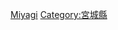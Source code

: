 {{Catnav|頁面分類|各種主題的頁面分類|按國家分類|各國地理|日本地理}}
{{Catnav|頁面分類|地理|各國地理|日本地理}}
{{日本行政區劃分類導航|地理}}
{{Commons category|Geography of Miyagi prefecture}}

[[Category:日本各都道府縣地理|Miyagi]]
[[Category:宮城縣|Category:宮城縣]]